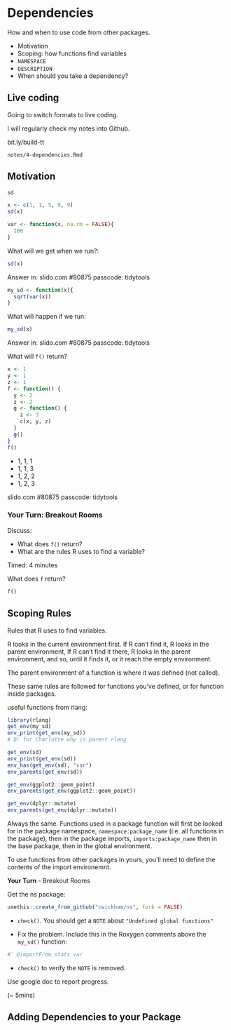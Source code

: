 # Dependencies

How and when to use code from other packages.

* Motivation
* Scoping: how functions find variables
* `NAMESPACE`
* `DESCRIPTION`
* When should you take a dependency?


## Live coding

Going to switch formats to live coding. 

I will regularly check my notes into Github. 

bit.ly/build-tt

`notes/4-dependencies.Rmd`

## Motivation

```r
sd
```

```r
x <- c(1, 1, 5, 9, 9)
sd(x)
```

```r
var <- function(x, na.rm = FALSE){
  100
}
```

What will we get when we run?:
```r
sd(x)
```
Answer in:
slido.com #80875 
passcode: tidytools

```r
my_sd <- function(x){
  sqrt(var(x))
}
```

What will happen if we run:
```r
my_sd(x)
```
Answer in:
slido.com #80875 
passcode: tidytools

What will `f()` return?
```r
x <- 1
y <- 1
z <- 1
f <- function() {
  y <- 2
  z <- 2
  g <- function() {
    z <- 3
    c(x, y, z)
  }
  g()
}
f()
```
* 1, 1, 1
* 1, 1, 3
* 1, 2, 2
* 1, 2, 3

slido.com #80875 
passcode: tidytools

### Your Turn: Breakout Rooms

Discuss:  

* What does `f()` return?  
* What are the rules R uses to find a variable?

Timed: 4 minutes

What does `f` return?
```r
f()
```

## Scoping Rules

Rules that R uses to find variables.

R looks in the current environment first.
If R can't find it, R looks in the parent environment,
If R can't find it there, R looks in the parent environment,
and so, until it finds it, 
or it reach the empty environment.

The parent environment of a function is where it was 
defined (not called).

These same rules are followed for functions you've defined,
or for function inside packages.

useful functions from rlang:

```r
library(rlang)
get_env(my_sd)
env_print(get_env(my_sd))
# Q: for Charlotte why is parent rlang
```

```r
get_env(sd)
env_print(get_env(sd))
env_has(get_env(sd), "var")
env_parents(get_env(sd))
```
```r
get_env(ggplot2::geom_point)
env_parents(get_env(ggplot2::geom_point))
```
```r
get_env(dplyr::mutate)
env_parents(get_env(dplyr::mutate))
```

Always the same. 
Functions used in a package function
will first be looked for in the package namespace,
`namespace:package_name`
(i.e. all functions in the package),
then in the package imports, `imports:package_name`
then in the base package, 
then in the global environment.

To use functions from other packages
in yours, 
you'll need to define the contents of the
import environemnt.

**Your Turn** - Breakout Rooms

Get the ns package:
```r
usethis::create_from_github("cwickham/ns", fork = FALSE)
```

* `check()`. You should get a `NOTE` about `"Undefined global functions"`

* Fix the problem. Include this in the Roxygen comments
above the `my_sd()` function:
```r
#' @importFrom stats var
```

* `check()` to verify the `NOTE` is removed.

Use google doc to report progress.

(~ 5mins)

## Adding Dependencies to your Package






